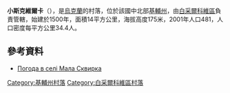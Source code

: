 {{coord|49|40|16|N|29|57|0|E|scale:30000|display=title}}

'''小斯克維爾卡'''（{{lang-uk|Мала Сквирка}}），是[[烏克蘭|烏克蘭]]的村落，位於該國中北部[[基輔州|基輔州]]，由[[白采爾科維區|白采爾科維區]]負責管轄，始建於1500年，面積14平方公里，海拔高度175米，2001年人口481，人口密度每平方公里34.4人。

==參考資料==
*[http://weather.in.ua/ua/kievskaja/14578 Погода в селі Мала Сквирка] {{Wayback|url=http://weather.in.ua/ua/kievskaja/14578 |date=20181225031132 }} {{ua icon}}

{{DEFAULTSORT:Мала Сквирка}}
[[Category:基輔州村落|Category:基輔州村落]]
[[Category:白采爾科維區村落|Category:白采爾科維區村落]]

{{Kiev-geo-stub}}